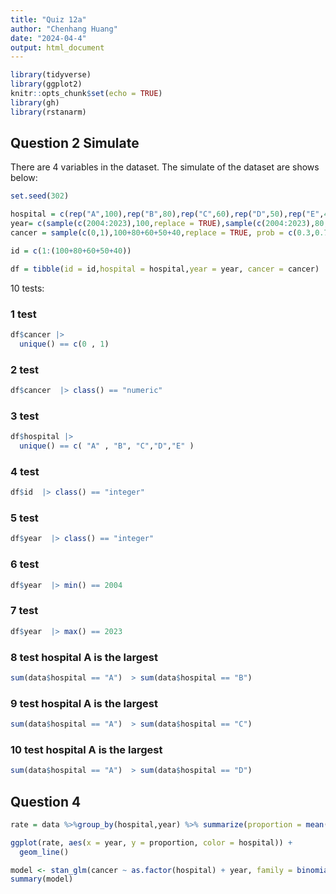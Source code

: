 ```yaml
---
title: "Quiz 12a"
author: "Chenhang Huang"
date: "2024-04-4"
output: html_document
---
```


```r
library(tidyverse)
library(ggplot2)
knitr::opts_chunk$set(echo = TRUE)
library(gh)
library(rstanarm)
```

## Question 2 Simulate

There are 4 variables in the dataset. 
The simulate of the dataset are shows below:

```r
set.seed(302)

hospital = c(rep("A",100),rep("B",80),rep("C",60),rep("D",50),rep("E",40))
year= c(sample(c(2004:2023),100,replace = TRUE),sample(c(2004:2023),80,replace = TRUE),sample(c(2004:2023),60,replace = TRUE),sample(c(2004:2023),50,replace = TRUE),sample(c(2004:2023),40,replace = TRUE))
cancer = sample(c(0,1),100+80+60+50+40,replace = TRUE, prob = c(0.3,0.7))

id = c(1:(100+80+60+50+40))

df = tibble(id = id,hospital = hospital,year = year, cancer = cancer)


```





10 tests:


### 1 test 

```r
df$cancer |>
  unique() == c(0 , 1)
```


### 2 test 

```r
df$cancer  |> class() == "numeric"
```



### 3 test 

```r
df$hospital |>
  unique() == c( "A" , "B", "C","D","E" )
```


### 4 test

```r
df$id  |> class() == "integer"
```



### 5 test 

```r
df$year  |> class() == "integer"
```


### 6 test 

```r
df$year  |> min() == 2004
```

### 7 test 

```r
df$year  |> max() == 2023
```



### 8 test hospital A is the largest

```r
sum(data$hospital == "A")  > sum(data$hospital == "B") 
```

### 9 test hospital A is the largest

```r
sum(data$hospital == "A")  > sum(data$hospital == "C") 
```


### 10 test hospital A is the largest

```r
sum(data$hospital == "A")  > sum(data$hospital == "D") 
```



## Question 4

```r
rate = data %>%group_by(hospital,year) %>% summarize(proportion = mean(cancer))

ggplot(rate, aes(x = year, y = proportion, color = hospital)) +
  geom_line()

```






```r


model <- stan_glm(cancer ~ as.factor(hospital) + year, family = binomial(), data = data)
summary(model)
```




